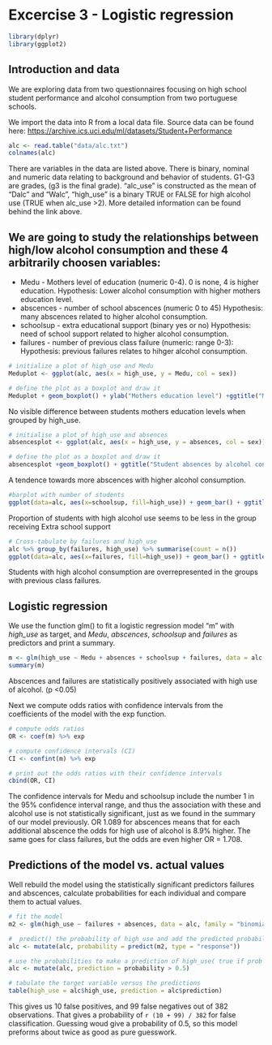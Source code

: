 # Excercise 3 - Logistic regression

```r
library(dplyr)
library(ggplot2)
```

## Introduction and data
We are exploring data from two questionnaires focusing on high school student performance and alcohol consumption from two portuguese schools.

We import the data into R from a local data file. Source data can be found here: <https://archive.ics.uci.edu/ml/datasets/Student+Performance>

```r
alc <- read.table("data/alc.txt")
colnames(alc)
```
There are variables in the data are listed above. There is binary, nominal and numeric data relating to background and behavior of students. G1-G3 are grades, (g3 is the final grade). "alc_use" is constructed as the mean of "Dalc" and "Walc", "high_use" is a binary TRUE or FALSE for high alcohol use (TRUE when alc_use >2). More detailed information can be found behind the link above.

## We are going to study the relationships between high/low alcohol consumption and these 4 arbitrarily choosen variables:

* Medu - Mothers level of education (numeric 0-4). 0 is none, 4 is higher education. Hypothesis: Lower alcohol consumption with higher mothers education level.
* abscences - number of school abscences (numeric 0 to 45) Hypothesis: many abscences related to higher alcohol consumption.
* schoolsup - extra educational support (binary yes or no) Hypothesis: need of school support related to higher alcohol consumption.
* failures - number of previous class failure (numeric: range 0-3): Hypothesis: previous failures relates to hihger alcohol consumption.

```r

# initialize a plot of high_use and Medu
Meduplot <- ggplot(alc, aes(x = high_use, y = Medu, col = sex))

# define the plot as a boxplot and draw it
Meduplot + geom_boxplot() + ylab("Mothers education level") +ggtitle("Mothers education level by alcohol consumption and sex")
```

No visible difference between students mothers education levels when grouped by high_use.

```r
# initialise a plot of high_use and absences
absencesplot <- ggplot(alc, aes(x = high_use, y = absences, col = sex))

# define the plot as a boxplot and draw it
absencesplot +geom_boxplot() + ggtitle("Student absences by alcohol consumption and sex")
```

A tendence towards more abscences with higher alcohol consumption.

```r
#barplot with number of students
ggplot(data=alc, aes(x=schoolsup, fill=high_use)) + geom_bar() + ggtitle("Extra educational support and alcohol consumption")

```

Proportion of students with high alcohol use seems to be less in the group receiving Extra school support

```r
# Cross-tabulate by failures and high_use
alc %>% group_by(failures, high_use) %>% summarise(count = n())
ggplot(data=alc, aes(x=failures, fill=high_use)) + geom_bar() + ggtitle("Number of students with n class failures by alchol consumption")

```

Students with high alcohol consumption are overrepresented in the groups with previous class failures.

## Logistic regression
We use the function glm() to fit a logistic regression model "m" with *high_use* as target, and *Medu*, *abscences*, *schoolsup* and *failures* as predictors and print a summary.

```r
m <- glm(high_use ~ Medu + absences + schoolsup + failures, data = alc, family = "binomial")
summary(m)
```

Abscences and failures are statistically positively associated with high use of alcohol. (p <0.05)

Next we compute odds ratios with confidence intervals from the coefficients of the model with the exp function.

```r
# compute odds ratios
OR <- coef(m) %>% exp

# compute confidence intervals (CI)
CI <- confint(m) %>% exp

# print out the odds ratios with their confidence intervals
cbind(OR, CI)
```

The confidence intervals for Medu and schoolsup include the number 1 in the 95% confidence interval range, and thus the association with these and alcohol use is not statistically significant, just as we found in the summary of our model previously. OR 1.089 for abscences means that for each additional abscence the odds for high use of alcohol is 8.9% higher. The same goes for class failures, but the odds are even higher OR = 1.708.

## Predictions of the model vs. actual values

Well rebuild the model using the statistically significant predictors failures and abscences, calculate probabilities for each individual and compare them to actual values.
```r

# fit the model
m2 <- glm(high_use ~ failures + absences, data = alc, family = "binomial")

#  predict() the probability of high_use and add the predicted probabilities to 'alc'
alc <- mutate(alc, probability = predict(m2, type = "response"))

# use the probabilities to make a prediction of high_use( true if prob >0.5)
alc <- mutate(alc, prediction = probability > 0.5)

# tabulate the target variable versus the predictions
table(high_use = alc$high_use, prediction = alc$prediction)
```

This gives us 10 false positives, and 99 false negatives out of 382 observations. That gives a probability of `r (10 + 99) / 382` for false classification. Guessing woud give a probability of 0.5, so this model preforms about twice as good as pure guesswork.
 





